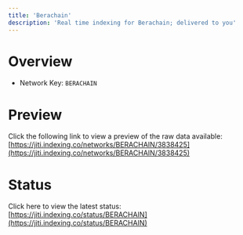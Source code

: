 ```yaml
---
title: 'Berachain'
description: 'Real time indexing for Berachain; delivered to you'
---
```


# Overview
- Network Key: `BERACHAIN`

# Preview
Click the following link to view a preview of the raw data available: [https://jiti.indexing.co/networks/BERACHAIN/3838425](https://jiti.indexing.co/networks/BERACHAIN/3838425)

# Status
Click here to view the latest status: [https://jiti.indexing.co/status/BERACHAIN](https://jiti.indexing.co/status/BERACHAIN)

